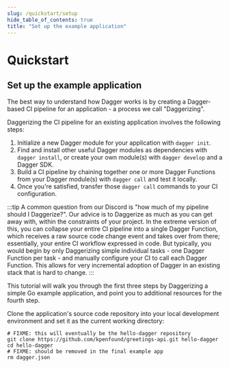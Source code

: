 ```yaml
---
slug: /quickstart/setup
hide_table_of_contents: true
title: "Set up the example application"
---
```


# Quickstart

## Set up the example application

The best way to understand how Dagger works is by creating a Dagger-based CI pipeline for an application - a process we call "Daggerizing".

Daggerizing the CI pipeline for an existing application involves the following steps:

1. Initialize a new Dagger module for your application with `dagger init`.
2. Find and install other useful Dagger modules as dependencies with `dagger install`, or create your own module(s) with `dagger develop` and a Dagger SDK.
3. Build a CI pipeline by chaining together one or more Dagger Functions from your Dagger module(s) with `dagger call` and test it locally.
4. Once you're satisfied, transfer those `dagger call` commands to your CI configuration.

:::tip
A common question from our Discord is "how much of my pipeline should I Daggerize?". Our advice is to Daggerize as much as you can get away with, within the constraints of your project. In the extreme version of this, you can collapse your entire CI pipeline into a single Dagger Function, which receives a raw source code change event and takes over from there; essentially, your entire CI workflow expressed in code. But typically, you would begin by only Daggerizing simple individual tasks - one Dagger Function per task - and manually configure your CI to call each Dagger Function. This allows for very incremental adoption of Dagger in an existing stack that is hard to change.
:::

This tutorial will walk you through the first three steps by Daggerizing a simple Go example application, and point you to additional resources for the fourth step.

Clone the application's source code repository into your local development environment and set it as the current working directory:

```shell
# FIXME: this will eventually be the hello-dagger repository
git clone https://github.com/kpenfound/greetings-api.git hello-dagger
cd hello-dagger
# FIXME: should be removed in the final example app
rm dagger.json
```
